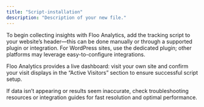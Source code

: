 ```yaml
---
title: "Script-installation"
description: "Description of your new file."
---
```


To begin collecting insights with Floo Analytics, add the tracking script to your website’s header—this can be done manually or through a supported plugin or integration. For WordPress sites, use the dedicated plugin; other platforms may leverage easy-to-configure integrations.

Floo Analytics provides a live dashboard: visit your own site and confirm your visit displays in the “Active Visitors” section to ensure successful script setup.

If data isn’t appearing or results seem inaccurate, check troubleshooting resources or integration guides for fast resolution and optimal performance.